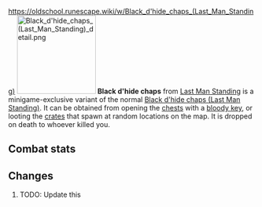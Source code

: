 https://oldschool.runescape.wiki/w/Black_d'hide_chaps_(Last_Man_Standing)
{{Infobox Item
|name = Black d'hide chaps
|image = [[File:Black d'hide chaps (Last Man Standing).png]]
|release = [[4 August]] [[2016]]
|update = Last Man Standing Beta and Splashing Restrictions  # TODO: Update this
|members = No
|quest = No
|tradeable = No
|placeholder = No
|equipable = Yes
|stackable = No
|noteable = Yes
|options = Wear, Drop
|examine = Made from 100% real dragonhide.
|value = 30
|alchable = No
|weight = 5.443
|id = 20424
}}
[[File:Black d'hide chaps (Last Man Standing) detail.png|160px|left]]
'''Black d'hide chaps''' from [[Last Man Standing]] is a minigame-exclusive variant of the normal [[Black d'hide chaps (Last Man Standing)]]. It can be obtained from opening the [[Chest (Last Man Standing)|chests]] with a [[bloody key]], or looting the [[Crate (Last Man Standing)|crates]] that spawn at random locations on the map. It is dropped on death to whoever killed you.

==Combat stats==
{{Infobox Bonuses
|astab = 0
|aslash = 0
|acrush = 0
|amagic = -10
|arange = 17
|dstab = 18
|dslash = 20
|dcrush = 26
|dmagic = 23
|drange = 26
|str = 0
|rstr = 0
|mdmg = 0
|prayer = 0
|slot = legs
|image = [[File:Black d'hide chaps (Last Man Standing) equipped male.png|160px]]
|altimage = [[File:Black d'hide chaps (Last Man Standing) equipped female.png|160px]]
}}

==Changes==
# TODO: Update this
{{Subject changes header}}
{{Subject changes
|date = 4 August 2016
|update = Last Man Standing
|change = The item was made fully available with the release of Last Man Standing.
}}
{{Subject changes footer}}

{{Last Man Standing In-game Items}}